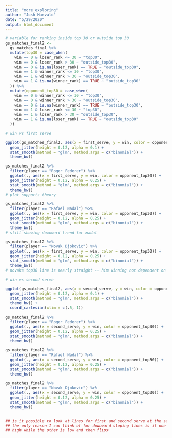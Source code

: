 ```yaml
---
title: "more_exploring"
author: "Josh Marvald"
date: "5/29/2020"
output: html_document
---
```


```r
# variable for ranking inside top 30 or outside top 30
gs_matches_final2 <-
  gs_matches_final %>%
  mutate(top30 = case_when(
    win == 0 & loser_rank <= 30 ~ "top30",
    win == 0 & loser_rank > 30 ~ "outside_top30",
    win == 0 & is.na(loser_rank) == TRUE ~ "outside_top30",
    win == 1 & winner_rank <= 30 ~ "top30",
    win == 1 & winner_rank > 30 ~ "outside_top30",
    win == 1 & is.na(winner_rank) == TRUE ~ "outside_top30"
  )) %>%
  mutate(opponent_top30 = case_when(
    win == 0 & winner_rank <= 30 ~ "top30",
    win == 0 & winner_rank > 30 ~ "outside_top30",
    win == 0 & is.na(winner_rank) == TRUE ~ "outside_top30",
    win == 1 & loser_rank <= 30 ~ "top30",
    win == 1 & loser_rank > 30 ~ "outside_top30",
    win == 1 & is.na(loser_rank) == TRUE ~ "outside_top30"
  ))
```


```r
# win vs first serve

ggplot(gs_matches_final2, aes(x = first_serve, y = win, color = opponent_top30)) +
  geom_jitter(height = 0.12, alpha = 0.1) +
  stat_smooth(method = "glm", method.args = c("binomial")) +
  theme_bw()

gs_matches_final2 %>%
  filter(player == "Roger Federer") %>%
  ggplot(., aes(x = first_serve, y = win, color = opponent_top30)) +
  geom_jitter(height = 0.12, alpha = 0.25) +
  stat_smooth(method = "glm", method.args = c("binomial")) +
  theme_bw()
# plot supports theory

gs_matches_final2 %>%
  filter(player == "Rafael Nadal") %>%
  ggplot(., aes(x = first_serve, y = win, color = opponent_top30)) +
  geom_jitter(height = 0.12, alpha = 0.25) +
  stat_smooth(method = "glm", method.args = c("binomial")) +
  theme_bw()
# still showing downward trend for nadal

gs_matches_final2 %>%
  filter(player == "Novak Djokovic") %>%
  ggplot(., aes(x = first_serve, y = win, color = opponent_top30)) +
  geom_jitter(height = 0.12, alpha = 0.25) +
  stat_smooth(method = "glm", method.args = c("binomial")) +
  theme_bw()
# novaks top30 line is nearly straight -- him winning not dependent on his serve percentage?
```

```r
# win vs second serve

ggplot(gs_matches_final2, aes(x = second_serve, y = win, color = opponent_top30)) +
  geom_jitter(height = 0.12, alpha = 0.1) +
  stat_smooth(method = "glm", method.args = c("binomial")) +
  theme_bw() +
  coord_cartesian(xlim = c(.5, 1))

gs_matches_final2 %>%
  filter(player == "Roger Federer") %>%
  ggplot(., aes(x = second_serve, y = win, color = opponent_top30)) +
  geom_jitter(height = 0.12, alpha = 0.25) +
  stat_smooth(method = "glm", method.args = c("binomial")) +
  theme_bw()

gs_matches_final2 %>%
  filter(player == "Rafael Nadal") %>%
  ggplot(., aes(x = second_serve, y = win, color = opponent_top30)) +
  geom_jitter(height = 0.12, alpha = 0.25) +
  stat_smooth(method = "glm", method.args = c("binomial")) +
  theme_bw()

gs_matches_final2 %>%
  filter(player == "Novak Djokovic") %>%
  ggplot(., aes(x = second_serve, y = win, color = opponent_top30)) +
  geom_jitter(height = 0.12, alpha = 0.25) +
  stat_smooth(method = "glm", method.args = c("binomial")) +
  theme_bw()


## is it possible to look at lines for first and second serve at the same time?
## the only reason I can think of for downward sloping lines is if one statistic is 
## high while the other is low and then flips
```



